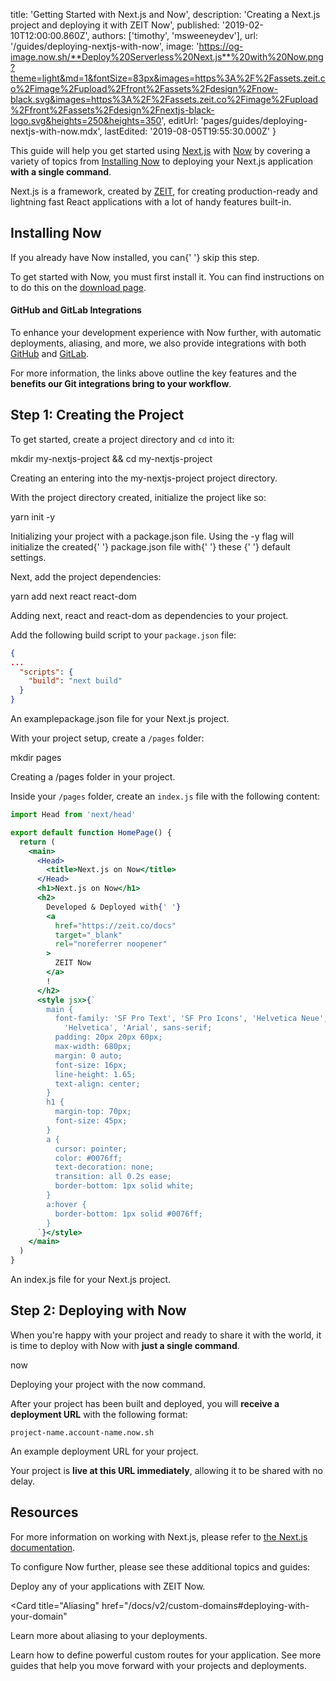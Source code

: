 
  title: 'Getting Started with Next.js and Now',
  description: 'Creating a Next.js project and deploying it with ZEIT Now',
  published: '2019-02-10T12:00:00.860Z',
  authors: ['timothy', 'msweeneydev'],
  url: '/guides/deploying-nextjs-with-now',
  image:
    'https://og-image.now.sh/**Deploy%20Serverless%20Next.js**%20with%20Now.png?theme=light&md=1&fontSize=83px&images=https%3A%2F%2Fassets.zeit.co%2Fimage%2Fupload%2Ffront%2Fassets%2Fdesign%2Fnow-black.svg&images=https%3A%2F%2Fassets.zeit.co%2Fimage%2Fupload%2Ffront%2Fassets%2Fdesign%2Fnextjs-black-logo.svg&heights=250&heights=350',
  editUrl: 'pages/guides/deploying-nextjs-with-now.mdx',
  lastEdited: '2019-08-05T19:55:30.000Z'
}

This guide will help you get started using [Next.js](https://nextjs.org/) with [Now](/now) by covering a variety of topics from [Installing Now](#installing-now) to deploying your Next.js application **with a single command**.

Next.js is a framework, created by [ZEIT](https://zeit.co), for creating production-ready and lightning fast React applications with a lot of handy features built-in.

## Installing Now

<Note>
  If you already have Now installed, you can{' '}
  <GenericLink href="#creating-the-project">skip this step</GenericLink>.
</Note>

To get started with Now, you must first install it. You can find instructions on to do this on the [download page](/download).

#### GitHub and GitLab Integrations

To enhance your development experience with Now further, with automatic deployments, aliasing, and more, we also provide integrations with both [GitHub](/docs/v2/integrations/now-for-github/) and [GitLab](/docs/v2/integrations/now-for-gitlab/).

For more information, the links above outline the key features and the **benefits our Git integrations bring to your workflow**.

## Step 1: Creating the Project

To get started, create a project directory and `cd` into it:

<TerminalInput>mkdir my-nextjs-project && cd my-nextjs-project</TerminalInput>
<Caption>Creating an entering into the <InlineCode>my-nextjs-project</InlineCode> project directory.</Caption>

With the project directory created, initialize the project like so:

<TerminalInput>yarn init -y</TerminalInput>
<Caption>Initializing your project with a <InlineCode>package.json</InlineCode> file.</Caption>

<Note>
  Using the <InlineCode>-y</InlineCode> flag will initialize the created{' '}
  <InlineCode>package.json</InlineCode> file with{' '}
  <GenericLink href="https://yarnpkg.com/en/docs/creating-a-package#toc-creating-your-first-package">
    these
  </GenericLink>{' '}
  default settings.
</Note>

Next, add the project dependencies:

<TerminalInput>yarn add next react react-dom</TerminalInput>
<Caption>Adding <InlineCode>next</InlineCode>, <InlineCode>react</InlineCode> and <InlineCode>react-dom</InlineCode> as dependencies to your project.</Caption>

Add the following build script to your `package.json` file:

```json
{
...
  "scripts": {
    "build": "next build"
  }
}
```

<Caption>
  An example<InlineCode>package.json</InlineCode> file for your Next.js project.
</Caption>

With your project setup, create a `/pages` folder:

<TerminalInput>mkdir pages</TerminalInput>
<Caption>Creating a <InlineCode>/pages</InlineCode> folder in your project.</Caption>

Inside your `/pages` folder, create an `index.js` file with the following content:

```jsx
import Head from 'next/head'

export default function HomePage() {
  return (
    <main>
      <Head>
        <title>Next.js on Now</title>
      </Head>
      <h1>Next.js on Now</h1>
      <h2>
        Developed & Deployed with{' '}
        <a
          href="https://zeit.co/docs"
          target="_blank"
          rel="noreferrer noopener"
        >
          ZEIT Now
        </a>
        !
      </h2>
      <style jsx>{`
        main {
          font-family: 'SF Pro Text', 'SF Pro Icons', 'Helvetica Neue',
            'Helvetica', 'Arial', sans-serif;
          padding: 20px 20px 60px;
          max-width: 680px;
          margin: 0 auto;
          font-size: 16px;
          line-height: 1.65;
          text-align: center;
        }
        h1 {
          margin-top: 70px;
          font-size: 45px;
        }
        a {
          cursor: pointer;
          color: #0076ff;
          text-decoration: none;
          transition: all 0.2s ease;
          border-bottom: 1px solid white;
        }
        a:hover {
          border-bottom: 1px solid #0076ff;
        }
      `}</style>
    </main>
  )
}
```

<Caption>
  An <InlineCode>index.js</InlineCode> file for your Next.js project.
</Caption>

## Step 2: Deploying with Now

When you're happy with your project and ready to share it with the world, it is time to deploy with Now with **just a single command**.

<TerminalInput>now</TerminalInput>
<Caption>Deploying your project with the <InlineCode>now</InlineCode> command.</Caption>

After your project has been built and deployed, you will **receive a deployment URL** with the following format:

<Code>project-name.account-name.now.sh</Code>
<Caption>An example deployment URL for your project.</Caption>

Your project is **live at this URL immediately**, allowing it to be shared with no delay.

## Resources

For more information on working with Next.js, please refer to [the Next.js documentation](https://nextjs.org/docs).

To configure Now further, please see these additional topics and guides:

<Card title="Deploying Basics" href="/docs/v2/deployments/basics">
  Deploy any of your applications with ZEIT Now.
</Card>

<Card
  title="Aliasing"
  href="/docs/v2/custom-domains#deploying-with-your-domain"
>
  Learn more about aliasing to your deployments.
</Card>

<Card title="Routes" href="/docs/v2/deployments/routes/">
  Learn how to define powerful custom routes for your application.
</Card>

<Card title="More Guides" href="/guides">
  See more guides that help you move forward with your projects and deployments.
</Card>


